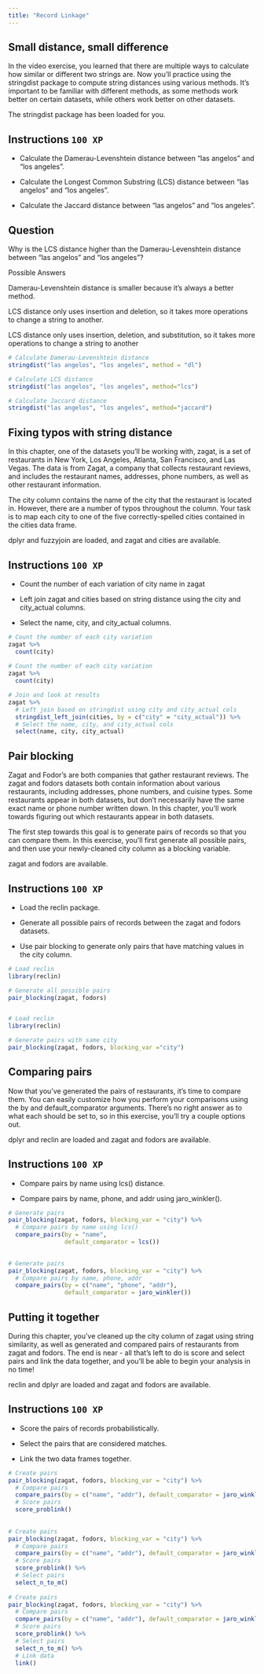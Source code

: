 ```yaml
---
title: "Record Linkage"
---
```


## Small distance, small difference

In the video exercise, you learned that there are multiple ways to calculate how similar or different two strings are. Now you'll practice using the stringdist package to compute string distances using various methods. It's important to be familiar with different methods, as some methods work better on certain datasets, while others work better on other datasets.

The stringdist package has been loaded for you.

## Instructions `100 XP` {.unnumbered}

-   Calculate the Damerau-Levenshtein distance between "las angelos" and "los angeles".

-   Calculate the Longest Common Substring (LCS) distance between "las angelos" and "los angeles".

-   Calculate the Jaccard distance between "las angelos" and "los angeles".

## Question {.unnumbered}

Why is the LCS distance higher than the Damerau-Levenshtein distance between "las angelos" and "los angeles"?

Possible Answers

Damerau-Levenshtein distance is smaller because it's always a better method.

LCS distance only uses insertion and deletion, so it takes more operations to change a string to another.

LCS distance only uses insertion, deletion, and substitution, so it takes more operations to change a string to another

``` .r
# Calculate Damerau-Levenshtein distance
stringdist("las angelos", "los angeles", method = "dl")

# Calculate LCS distance
stringdist("las angelos", "los angeles", method="lcs")

# Calculate Jaccard distance
stringdist("las angelos", "los angeles", method="jaccard")

```

## Fixing typos with string distance

In this chapter, one of the datasets you'll be working with, zagat, is a set of restaurants in New York, Los Angeles, Atlanta, San Francisco, and Las Vegas. The data is from Zagat, a company that collects restaurant reviews, and includes the restaurant names, addresses, phone numbers, as well as other restaurant information.

The city column contains the name of the city that the restaurant is located in. However, there are a number of typos throughout the column. Your task is to map each city to one of the five correctly-spelled cities contained in the cities data frame.

dplyr and fuzzyjoin are loaded, and zagat and cities are available.

## Instructions `100 XP` {.unnumbered}

-   Count the number of each variation of city name in zagat

-   Left join zagat and cities based on string distance using the city and city_actual columns.

-   Select the name, city, and city_actual columns.

``` .r
# Count the number of each city variation
zagat %>%
  count(city)
  
# Count the number of each city variation
zagat %>%
  count(city)

# Join and look at results
zagat %>%
  # Left join based on stringdist using city and city_actual cols
  stringdist_left_join(cities, by = c("city" = "city_actual")) %>%
  # Select the name, city, and city_actual cols
  select(name, city, city_actual)
```

## Pair blocking

Zagat and Fodor's are both companies that gather restaurant reviews. The zagat and fodors datasets both contain information about various restaurants, including addresses, phone numbers, and cuisine types. Some restaurants appear in both datasets, but don't necessarily have the same exact name or phone number written down. In this chapter, you'll work towards figuring out which restaurants appear in both datasets.

The first step towards this goal is to generate pairs of records so that you can compare them. In this exercise, you'll first generate all possible pairs, and then use your newly-cleaned city column as a blocking variable.

zagat and fodors are available.

## Instructions `100 XP` {.unnumbered}

-   Load the reclin package.

-   Generate all possible pairs of records between the zagat and fodors datasets.

-   Use pair blocking to generate only pairs that have matching values in the city column.

``` .r
# Load reclin
library(reclin)

# Generate all possible pairs
pair_blocking(zagat, fodors)


# Load reclin
library(reclin)

# Generate pairs with same city
pair_blocking(zagat, fodors, blocking_var ="city")
```

## Comparing pairs

Now that you've generated the pairs of restaurants, it's time to compare them. You can easily customize how you perform your comparisons using the by and default_comparator arguments. There's no right answer as to what each should be set to, so in this exercise, you'll try a couple options out.

dplyr and reclin are loaded and zagat and fodors are available.

## Instructions `100 XP` {.unnumbered}

-   Compare pairs by name using lcs() distance.

-   Compare pairs by name, phone, and addr using jaro_winkler().

``` .r
# Generate pairs
pair_blocking(zagat, fodors, blocking_var = "city") %>%
  # Compare pairs by name using lcs()
  compare_pairs(by = "name",
                default_comparator = lcs())
                

# Generate pairs
pair_blocking(zagat, fodors, blocking_var = "city") %>%
  # Compare pairs by name, phone, addr
  compare_pairs(by = c("name", "phone", "addr"),
                default_comparator = jaro_winkler())
```

## Putting it together

During this chapter, you've cleaned up the city column of zagat using string similarity, as well as generated and compared pairs of restaurants from zagat and fodors. The end is near - all that's left to do is score and select pairs and link the data together, and you'll be able to begin your analysis in no time!

reclin and dplyr are loaded and zagat and fodors are available.

## Instructions `100 XP` {.unnumbered}

-   Score the pairs of records probabilistically.

-   Select the pairs that are considered matches.

-   Link the two data frames together.

``` .r
# Create pairs
pair_blocking(zagat, fodors, blocking_var = "city") %>%
  # Compare pairs
  compare_pairs(by = c("name", "addr"), default_comparator = jaro_winkler()) %>%
  # Score pairs
  score_problink()
  
  
# Create pairs
pair_blocking(zagat, fodors, blocking_var = "city") %>%
  # Compare pairs
  compare_pairs(by = c("name", "addr"), default_comparator = jaro_winkler()) %>%
  # Score pairs
  score_problink() %>%
  # Select pairs
  select_n_to_m()
  
# Create pairs
pair_blocking(zagat, fodors, blocking_var = "city") %>%
  # Compare pairs
  compare_pairs(by = c("name", "addr"), default_comparator = jaro_winkler()) %>%
  # Score pairs
  score_problink() %>%
  # Select pairs
  select_n_to_m() %>%
  # Link data 
  link()
```
